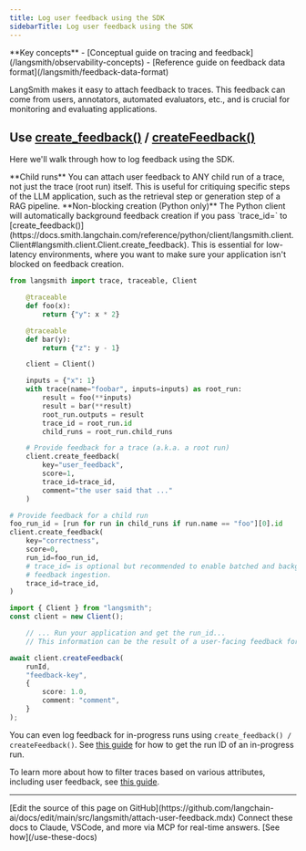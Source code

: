 ```yaml
---
title: Log user feedback using the SDK
sidebarTitle: Log user feedback using the SDK
---
```


<Tip>
**Key concepts**
- [Conceptual guide on tracing and feedback](/langsmith/observability-concepts)
- [Reference guide on feedback data format](/langsmith/feedback-data-format)
</Tip>

LangSmith makes it easy to attach feedback to traces.
This feedback can come from users, annotators, automated evaluators, etc., and is crucial for monitoring and evaluating applications.

## Use [create_feedback()](https://docs.smith.langchain.com/reference/python/client/langsmith.client.Client#langsmith.client.Client.create_feedback) / [createFeedback()](https://docs.smith.langchain.com/reference/js/classes/client.Client#createfeedback)

Here we'll walk through how to log feedback using the SDK.

<Info>
**Child runs**
You can attach user feedback to ANY child run of a trace, not just the trace (root run) itself.
This is useful for critiquing specific steps of the LLM application, such as the retrieval step or generation step of a RAG pipeline.
</Info>

<Tip>
**Non-blocking creation (Python only)**
The Python client will automatically background feedback creation if you pass `trace_id=` to [create_feedback()](https://docs.smith.langchain.com/reference/python/client/langsmith.client.Client#langsmith.client.Client.create_feedback).
This is essential for low-latency environments, where you want to make sure your application isn't blocked on feedback creation.
</Tip>

<CodeGroup>

```python Python
from langsmith import trace, traceable, Client

    @traceable
    def foo(x):
        return {"y": x * 2}

    @traceable
    def bar(y):
        return {"z": y - 1}

    client = Client()

    inputs = {"x": 1}
    with trace(name="foobar", inputs=inputs) as root_run:
        result = foo(**inputs)
        result = bar(**result)
        root_run.outputs = result
        trace_id = root_run.id
        child_runs = root_run.child_runs

    # Provide feedback for a trace (a.k.a. a root run)
    client.create_feedback(
        key="user_feedback",
        score=1,
        trace_id=trace_id,
        comment="the user said that ..."
    )

# Provide feedback for a child run
foo_run_id = [run for run in child_runs if run.name == "foo"][0].id
client.create_feedback(
    key="correctness",
    score=0,
    run_id=foo_run_id,
    # trace_id= is optional but recommended to enable batched and backgrounded
    # feedback ingestion.
    trace_id=trace_id,
)
```

```typescript TypeScript
import { Client } from "langsmith";
const client = new Client();

    // ... Run your application and get the run_id...
    // This information can be the result of a user-facing feedback form

await client.createFeedback(
    runId,
    "feedback-key",
    {
        score: 1.0,
        comment: "comment",
    }
);
```

</CodeGroup>

You can even log feedback for in-progress runs using `create_feedback() / createFeedback()`. See [this guide](/langsmith/access-current-span) for how to get the run ID of an in-progress run.

To learn more about how to filter traces based on various attributes, including user feedback, see [this guide](/langsmith/filter-traces-in-application).

---

<Callout icon="pen-to-square" iconType="regular">
    [Edit the source of this page on GitHub](https://github.com/langchain-ai/docs/edit/main/src/langsmith/attach-user-feedback.mdx)
</Callout>
<Tip icon="terminal" iconType="regular">
    Connect these docs to Claude, VSCode, and more via MCP for    real-time answers. [See how](/use-these-docs)
</Tip>
